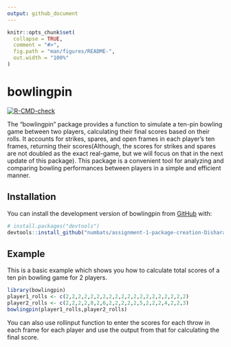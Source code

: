 ```yaml
---
output: github_document
---
```


<!-- README.md is generated from README.Rmd. Please edit that file -->

```r
knitr::opts_chunk$set(
  collapse = TRUE,
  comment = "#>",
  fig.path = "man/figures/README-",
  out.width = "100%"
)
```

# bowlingpin

<!-- badges: start -->
[![R-CMD-check](https://github.com/numbats/assignment-1-package-creation-Disharathod13/actions/workflows/R-CMD-check.yaml/badge.svg)](https://github.com/numbats/assignment-1-package-creation-Disharathod13/actions/workflows/R-CMD-check.yaml)
<!-- badges: end -->

The "bowlingpin" package provides a function to simulate a ten-pin bowling game between two players, calculating their final scores based on their rolls. It accounts for strikes, spares, and open frames in each player's ten frames, returning their scores(Although, the scores for strikes and spares are not doubled as the exact real-game, but we will focus on that in the next update of this package). This package is a convenient tool for analyzing and comparing bowling performances between players in a simple and efficient manner.

## Installation

You can install the development version of bowlingpin from [GitHub](https://github.com/) with:

``` r
# install.packages("devtools")
devtools::install_github("numbats/assignment-1-package-creation-Disharathod13")
```

## Example

This is a basic example which shows you how to calculate total scores of a ten pin bowling game for 2 players.

```r
library(bowlingpin)
player1_rolls <- c(2,2,2,2,2,2,2,2,2,2,2,2,2,2,2,2,2,2,2,2)
player2_rolls <- c(2,2,2,2,8,2,6,2,2,2,2,2,5,2,2,2,4,2,2,3)
bowlingpin(player1_rolls,player2_rolls)
```

You can also use rollinput function to enter the scores for each throw in each frame for each player and use the output from that for calculating the final score.
